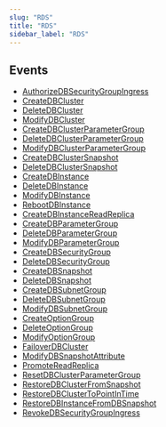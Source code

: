 ```yaml
---
slug: "RDS"
title: "RDS"
sidebar_label: "RDS"
---
```


## Events

- [AuthorizeDBSecurityGroupIngress](/aws/threats/rds/rules/authorizedbsecuritygroupingress)
- [CreateDBCluster](/aws/threats/rds/rules/createdbcluster)
- [DeleteDBCluster](/aws/threats/rds/rules/deletedbcluster)
- [ModifyDBCluster](/aws/threats/rds/rules/modifydbcluster)
- [CreateDBClusterParameterGroup](/aws/threats/rds/rules/createdbclusterparametergroup)
- [DeleteDBClusterParameterGroup](/aws/threats/rds/rules/deletedbclusterparametergroup)
- [ModifyDBClusterParameterGroup](/aws/threats/rds/rules/modifydbclusterparametergroup)
- [CreateDBClusterSnapshot](/aws/threats/rds/rules/createdbclustersnapshot)
- [DeleteDBClusterSnapshot](/aws/threats/rds/rules/deletedbclustersnapshot)
- [CreateDBInstance](/aws/threats/rds/rules/createdbinstance)
- [DeleteDBInstance](/aws/threats/rds/rules/deletedbinstance)
- [ModifyDBInstance](/aws/threats/rds/rules/modifydbinstance)
- [RebootDBInstance](/aws/threats/rds/rules/rebootdbinstance)
- [CreateDBInstanceReadReplica](/aws/threats/rds/rules/createdbinstancereadreplica)
- [CreateDBParameterGroup](/aws/threats/rds/rules/createdbparametergroup)
- [DeleteDBParameterGroup](/aws/threats/rds/rules/deletedbparametergroup)
- [ModifyDBParameterGroup](/aws/threats/rds/rules/modifydbparametergroup)
- [CreateDBSecurityGroup](/aws/threats/rds/rules/createdbsecuritygroup)
- [DeleteDBSecurityGroup](/aws/threats/rds/rules/deletedbsecuritygroup)
- [CreateDBSnapshot](/aws/threats/rds/rules/createdbsnapshot)
- [DeleteDBSnapshot](/aws/threats/rds/rules/deletedbsnapshot)
- [CreateDBSubnetGroup](/aws/threats/rds/rules/createdbsubnetgroup)
- [DeleteDBSubnetGroup](/aws/threats/rds/rules/deletedbsubnetgroup)
- [ModifyDBSubnetGroup](/aws/threats/rds/rules/modifydbsubnetgroup)
- [CreateOptionGroup](/aws/threats/rds/rules/createoptiongroup)
- [DeleteOptionGroup](/aws/threats/rds/rules/deleteoptiongroup)
- [ModifyOptionGroup](/aws/threats/rds/rules/modifyoptiongroup)
- [FailoverDBCluster](/aws/threats/rds/rules/failoverdbcluster)
- [ModifyDBSnapshotAttribute](/aws/threats/rds/rules/modifydbsnapshotattribute)
- [PromoteReadReplica](/aws/threats/rds/rules/promotereadreplica)
- [ResetDBClusterParameterGroup](/aws/threats/rds/rules/resetdbclusterparametergroup)
- [RestoreDBClusterFromSnapshot](/aws/threats/rds/rules/restoredbclusterfromsnapshot)
- [RestoreDBClusterToPointInTime](/aws/threats/rds/rules/restoredbclustertopointintime)
- [RestoreDBInstanceFromDBSnapshot](/aws/threats/rds/rules/restoredbinstancefromdbsnapshot)
- [RevokeDBSecurityGroupIngress](/aws/threats/rds/rules/revokedbsecuritygroupingress)









